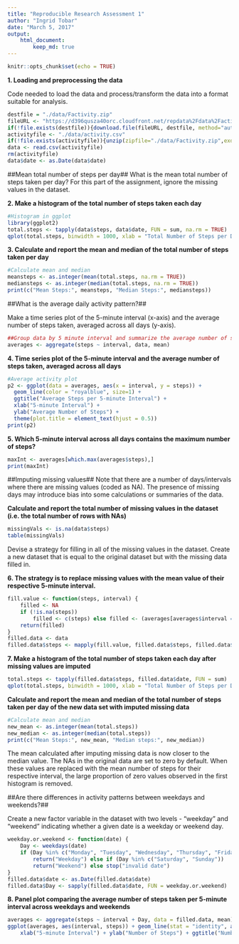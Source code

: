 ---
title: "Reproducible Research Assessment 1"
author: "Ingrid Tobar"
date: "March 5, 2017"
output: 
    html_document:
        keep_md: true
---

```{r setup, include=FALSE}
knitr::opts_chunk$set(echo = TRUE)
```

**1. Loading and preprocessing the data**

Code needed to load the data and process/transform the data into a format suitable for analysis.
```{r}
destfile = "./data/Factivity.zip"
fileURL <- "https://d396qusza40orc.cloudfront.net/repdata%2Fdata%2Factivity.zip"
if(!file.exists(destfile)){download.file(fileURL, destfile, method="auto")}
activityfile <- "./data/activity.csv"
if(!file.exists(activityfile)){unzip(zipfile="./data/Factivity.zip",exdir="./data")}
data <- read.csv(activityfile)
rm(activityfile)
data$date <- as.Date(data$date)
```

##Mean total number of steps per day##
What is the mean total number of steps taken per day?
For this part of the assignment, ignore the missing values in the dataset.

**2. Make a histogram of the total number of steps taken each day**
```{r fig.width=4, fig.height=4, echo=TRUE}

#Histogram in ggplot
library(ggplot2)
total.steps <- tapply(data$steps, data$date, FUN = sum, na.rm = TRUE)
qplot(total.steps, binwidth = 1000, xlab = "Total Number of Steps per Day", ylab = "Count")
```

**3. Calculate and report the mean and median of the total number of steps taken per day**
```{r, echo = TRUE}
#Calculate mean and median
meansteps <- as.integer(mean(total.steps, na.rm = TRUE))
mediansteps <- as.integer(median(total.steps, na.rm = TRUE))
print(c("Mean Steps:", meansteps, "Median Steps:", mediansteps))
```

##What is the average daily activity pattern?##

Make a time series plot of the 5-minute interval (x-axis) and the average number of steps taken, averaged across all days (y-axis).
```{r}
##Group data by 5 minute interval and summarize the average number of steps in that interval
averages <- aggregate(steps ~ interval, data, mean)
```

**4. Time series plot of the 5-minute interval and the average number of steps taken, averaged across all days**
```{r fig.width=4, fig.height=4, echo=TRUE}
#Average activity plot
p2 <- ggplot(data = averages, aes(x = interval, y = steps)) +
  geom_line(color = "royalblue", size=1) +
  ggtitle("Average Steps per 5-minute Interval") +
  xlab("5-minute Interval") +
  ylab("Average Number of Steps") +
  theme(plot.title = element_text(hjust = 0.5))
print(p2)
```

**5. Which 5-minute interval across all days contains the maximum number of steps?**
```{r, echo = TRUE}
maxInt <- averages[which.max(averages$steps),]
print(maxInt)
```

##Imputing missing values##
Note that there are a number of days/intervals where there are missing values (coded as NA). The presence of missing days may introduce bias into some calculations or summaries of the data.

**Calculate and report the total number of missing values in the dataset (i.e. the total number of rows with NAs)**

```{r, , echo = TRUE}
missingVals <- is.na(data$steps)
table(missingVals)
```

Devise a strategy for filling in all of the missing values in the dataset. Create a new dataset that is equal to the original dataset but with the missing data filled in. 

**6. The strategy is to replace missing values with the mean value of their respective 5-minute interval.**

```{r}
fill.value <- function(steps, interval) {
    filled <- NA
    if (!is.na(steps)) 
        filled <- c(steps) else filled <- (averages[averages$interval == interval, "steps"])
    return(filled)
}
filled.data <- data
filled.data$steps <- mapply(fill.value, filled.data$steps, filled.data$interval)
```

**7. Make a histogram of the total number of steps taken each day after missing values are imputed**

```{r fig.width=4, fig.height=4, echo=TRUE}
total.steps <- tapply(filled.data$steps, filled.data$date, FUN = sum)
qplot(total.steps, binwidth = 1000, xlab = "Total Number of Steps per Day", ylab = "Count")
```

**Calculate and report the mean and median of the total number of steps taken per day of the new data set with imputed missing data**

```{r, echo = TRUE}
#Calculate mean and median
new_mean <- as.integer(mean(total.steps))
new_median <- as.integer(median(total.steps))
print(c("Mean Steps:", new_mean, "Median steps:", new_median))
```

The mean calculated after imputing missing data is now closer to the median value. The NAs in the original data are set to zero by default. When these values are replaced with the mean number of steps for their respective interval, the large proportion of zero values observed in the first histogram is removed.

##Are there differences in activity patterns between weekdays and weekends?##

Create a new factor variable in the dataset with two levels - "weekday" and "weekend" indicating whether a given date is a weekday or weekend day.

```{r}
weekday.or.weekend <- function(date) {
    Day <- weekdays(date)
    if (Day %in% c("Monday", "Tuesday", "Wednesday", "Thursday", "Friday")) 
        return("Weekday") else if (Day %in% c("Saturday", "Sunday")) 
        return("Weekend") else stop("invalid date")
}
filled.data$date <- as.Date(filled.data$date)
filled.data$Day <- sapply(filled.data$date, FUN = weekday.or.weekend)
```
**8. Panel plot comparing the average number of steps taken per 5-minute interval across weekdays and weekends**

```{r fig.width=5, fig.height=4, echo=TRUE}

averages <- aggregate(steps ~ interval + Day, data = filled.data, mean)
ggplot(averages, aes(interval, steps)) + geom_line(stat = "identity", aes(colour = Day)) + facet_grid(Day ~ .) + 
    xlab("5-minute Interval") + ylab("Number of Steps") + ggtitle("Number of Steps per Interval by Day Type")
```